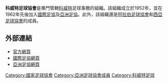 {{國家足協
|Name               = 科威特足球協會
|Logo               = Kuwait FA.png
|Founded            = 1952年
|FIFA affiliation   = 1962年
|Region             = [[亞洲足協|亞洲足協]]
|Region affiliation = 1962年
|Subregion             = [[阿拉伯足球協會|阿拉伯足球協會]]
|Subregion affiliation = 1976年
|Subregion2             = [[西亞足球協會|西亞足球協會]]
|Subregion2 affiliation = 2010年
|President          = Adiliya
}}

'''科威特足球協會'''是專門管轄[[科威特|科威特]]足球事務的組織。該組織成立於1952年，並在1962年先後加入[[國際足協|國際足協]]及[[亞洲足協|亞洲足協]]。此外，該組織還是[[阿拉伯足球協會|阿拉伯足球協會]]和[[西亞足球協會|西亞足球協會]]的成員。

==外部連結==
*[http://www.kfa.org.kw/ 官方網頁] {{Wayback|url=http://www.kfa.org.kw/ |date=20180130004028 }}{{ar icon}}
*[http://www.fifa.com/associations/association=kuw/index.html 國際足協網頁] {{Wayback|url=http://www.fifa.com/associations/association=kuw/index.html |date=20070602204029 }}
*[http://www.the-afc.com/en/member-associations/west/kuwait-football-assoc.html 亞洲足協網頁] {{Wayback|url=http://www.the-afc.com/en/member-associations/west/kuwait-football-assoc.html |date=20141012204711 }}

{{AFC associations}}

[[Category:國家足球協會|Category:國家足球協會]]
[[Category:亞洲足球協會成員|Category:亞洲足球協會成員]]
[[Category:科威特足球|Category:科威特足球]]